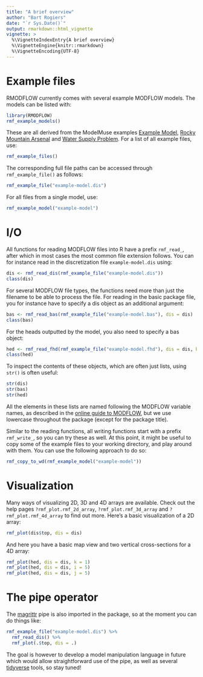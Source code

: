 ```yaml
---
title: "A brief overview"
author: "Bart Rogiers"
date: "`r Sys.Date()`"
output: rmarkdown::html_vignette
vignette: >
  %\VignetteIndexEntry{A brief overview}
  %\VignetteEngine{knitr::rmarkdown}
  %\VignetteEncoding{UTF-8}
---
```


# Example files

RMODFLOW currently comes with several example MODFLOW models. The models can be listed with:

```r
library(RMODFLOW)
rmf_example_models()
```

These are all derived from the ModelMuse examples [Example Model](https://water.usgs.gov/nrp/gwsoftware/ModelMuse/Help/example_model.htm),
[Rocky Mountain Arsenal](https://water.usgs.gov/nrp/gwsoftware/ModelMuse/Help/rocky_mountain_arsenal.htm) and
[Water Supply Problem](https://water.usgs.gov/nrp/gwsoftware/ModelMuse/Help/index.html?water_supply_problem.htm). For a list of all example files, use:

```r
rmf_example_files()
```

The corresponding full file paths can be accessed through `rmf_example_file()` as follows:

```r
rmf_example_file("example-model.dis")
```

For all files from a single model, use:

```r
rmf_example_model("example-model")
```

# I/O

All functions for reading MODFLOW files into R have a prefix `rmf_read_`, after which in most cases the most common file extension follows. You can for instance read in the discretization file `example-model.dis` using:

```r
dis <- rmf_read_dis(rmf_example_file("example-model.dis"))
class(dis)
```

For several MODFLOW file types, the functions need more than just the filename to be able to process the file. For reading in the basic package file, you for instance have to specify a dis object as an additional argument:

```r
bas <- rmf_read_bas(rmf_example_file("example-model.bas"), dis = dis)
class(bas)
```

For the heads outputted by the model, you also need to specify a bas object:

```r
hed <- rmf_read_fhd(rmf_example_file("example-model.fhd"), dis = dis, bas = bas)
class(hed)
```

To inspect the contents of these objects, which are often just lists, using `str()` is often useful:

```r
str(dis)
str(bas)
str(hed)
```

All the elements in these lists are named following the MODFLOW variable names, as described in the [online guide to MODFLOW](https://water.usgs.gov/nrp/gwsoftware/modflow2000/MFDOC/), but we use lowercase throughout the package (except for the package title).

Similar to the reading functions, all writing functions start with a prefix `rmf_write_`, so you can try these as well. At this point, it might be useful to copy some of the example files to your working directory, and play around with them. You can use the following approach to do so:

```r
rmf_copy_to_wd(rmf_example_model("example-model"))
```

# Visualization

Many ways of visualizing 2D, 3D and 4D arrays are available. Check out the help pages `?rmf_plot.rmf_2d_array`, `?rmf_plot.rmf_3d_array` and `?rmf_plot.rmf_4d_array` to find out more. Here's a basic visualization of a 2D array:

```r
rmf_plot(dis$top, dis = dis)
```

And here you have a basic map view and two vertical cross-sections for a 4D array:

```r
rmf_plot(hed, dis = dis, k = 1)
rmf_plot(hed, dis = dis, i = 5)
rmf_plot(hed, dis = dis, j = 5)
```

# The pipe operator

The [magrittr](https://cran.r-project.org/web/packages/magrittr/index.html) pipe is also imported in the package, so at the moment you can do things like:

```r
rmf_example_file("example-model.dis") %>% 
  rmf_read_dis() %>% 
  rmf_plot(.$top, dis = .)
```

The goal is however to develop a model manipulation language in future which would allow straightforward use of the pipe, as well as several [tidyverse](http://tidyverse.org/) tools, so stay tuned!
